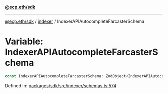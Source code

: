 [**@ecp.eth/sdk**](../../index.mdx)

***

[@ecp.eth/sdk](/sdk-reference/index.mdx) / [indexer](/sdk-reference/indexer/index.mdx) / IndexerAPIAutocompleteFarcasterSchema

# Variable: IndexerAPIAutocompleteFarcasterSchema

```ts
const IndexerAPIAutocompleteFarcasterSchema: ZodObject<IndexerAPIAutocompleteFarcasterSchemaType>;
```

Defined in: [packages/sdk/src/indexer/schemas.ts:574](https://github.com/ecp-eth/comments-monorepo/blob/main/packages/sdk/src/indexer/schemas.ts#L574)
